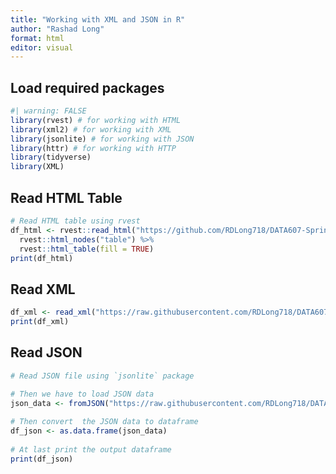 ```yaml
---
title: "Working with XML and JSON in R"
author: "Rashad Long"
format: html
editor: visual
---
```


## Load required packages

```r
#| warning: FALSE
library(rvest) # for working with HTML
library(xml2) # for working with XML
library(jsonlite) # for working with JSON
library(httr) # for working with HTTP
library(tidyverse)
library(XML)
```
## Read HTML Table

```r
# Read HTML table using rvest
df_html <- rvest::read_html("https://github.com/RDLong718/DATA607-Spring24/blob/main/DATA607-Spring2024/Assignments/Working%20with%20XML%20and%20JSON%20on%20R/Working%20with%20XML%20and%20JSON%20in%20R.html") %>% 
  rvest::html_nodes("table") %>% 
  rvest::html_table(fill = TRUE)
print(df_html)

```


## Read XML

```r
df_xml <- read_xml("https://raw.githubusercontent.com/RDLong718/DATA607-Spring24/main/DATA607-Spring2024/Assignments/Working%20with%20XML%20and%20JSON%20on%20R/Working%20with%20XML%20and%20JSON%20in%20R.xml")
print(df_xml)
```


## Read JSON

```r
# Read JSON file using `jsonlite` package

# Then we have to load JSON data 
json_data <- fromJSON("https://raw.githubusercontent.com/RDLong718/DATA607-Spring24/main/DATA607-Spring2024/Assignments/Working%20with%20XML%20and%20JSON%20on%20R/Working%20with%20XML%20and%20JSON%20in%20R.json") 
  
# Then convert  the JSON data to dataframe 
df_json <- as.data.frame(json_data) 
  
# At last print the output dataframe 
print(df_json)

```




